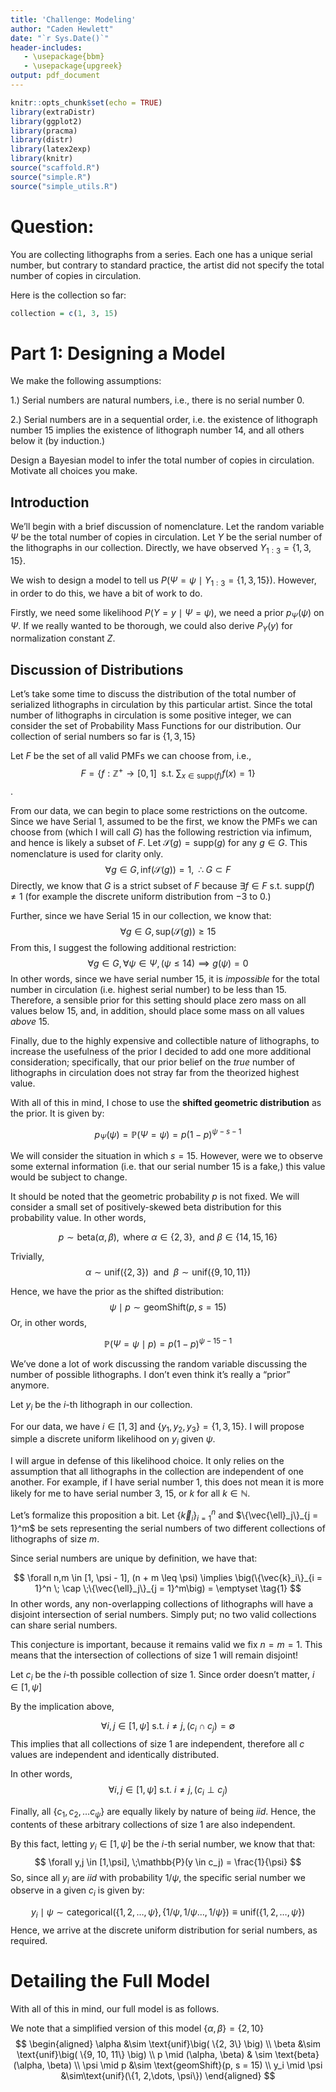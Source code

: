 ```yaml
---
title: 'Challenge: Modeling'
author: "Caden Hewlett"
date: "`r Sys.Date()`"
header-includes:
   - \usepackage{bbm}
   - \usepackage{upgreek}
output: pdf_document
---
```




```r
knitr::opts_chunk$set(echo = TRUE)
library(extraDistr)
library(ggplot2)
library(pracma)
library(distr)
library(latex2exp)
library(knitr)
source("scaffold.R")
source("simple.R")
source("simple_utils.R")
```

# Question:

You are collecting lithographs from a series.
Each one has a unique serial number, but contrary to standard practice, the artist did not specify the total number of copies in circulation.

Here is the collection so far:
```r
collection = c(1, 3, 15)
```


# Part 1: Designing a Model


We make the following assumptions:

1.) Serial numbers are natural numbers, i.e., there is no serial number 0.

2.) Serial numbers are in a sequential order, i.e. the existence of lithograph number 15 implies the existence of lithograph number 14, and all others below it (by induction.)


Design a Bayesian model to infer the total number of copies in circulation. Motivate all choices you make.


## Introduction

We'll begin with a brief discussion of nomenclature. Let the random variable $\Psi$ be the total number of copies in circulation. Let $Y$ be the serial number of the lithographs in our collection. Directly, we have observed $Y_{1:3} = \{1, 3, 15\}$.

We wish to design a model to tell us $P(\Psi = \psi \mid Y_{1:3} = \{1, 3, 15\})$. However, in order to do this, we have a bit of work to do. 

Firstly, we need some likelihood $P(Y = y \mid \Psi = \psi)$, we need a prior $p_{\Psi}(\psi)$ on $\Psi$. If we really wanted to be thorough, we could also derive $P_Y(y)$ for normalization constant $Z$.

## Discussion of Distributions

Let's take some time to discuss the distribution of the total number of serialized lithographs in circulation by this particular artist. Since the total number of lithographs in circulation is some positive integer, we can consider the set of Probability Mass Functions for our distribution. Our collection of serial numbers so far is $\{1, 3, 15\}$


Let ${F}$ be the set of all valid PMFs we can choose from, i.e., 
$${F} = \bigg\{ f : \mathbb{Z}^{+} \rightarrow [0, 1] \; \text{ s.t.}\;\sum_{x \in \text{supp}(f)} f(x) = 1 \bigg\}$$. 


From our data, we can begin to place some restrictions on the outcome. Since we have Serial 1, assumed to be the first, we know the PMFs we can choose from (which I will call $G$) has the following restriction via infimum, and hence is likely a subset of $F$. Let $\mathcal{S}(g) = \text{supp}(g)$ for any $g \in G$. This nomenclature is used for clarity only.
$$
\forall g \in G, \,  \text{inf}\big(\mathcal{S}(g) \big)  = 1, \; \; \therefore  \; G \subset F
$$
Directly, we know that $G$ is a strict subset of $F$ because $\exists f \in F \text{ s.t. } \text{supp}(f) \neq 1$ (for example the discrete uniform distribution from $-3$ to $0$.)

Further, since we have Serial 15 in our collection, we know that:
$$
\forall g \in G, \, \text{sup}\big(\mathcal{S}(g)\big) \geq 15
$$
From this, I suggest the following additional restriction:
$$
\forall g \in G, \,\forall \psi \in \Psi, \, (\psi \leq 14) \implies g(\psi) = 0
$$
In other words, since we have serial number 15, it is *impossible* for the total number in circulation (i.e. highest serial number) to be less than $15$. Therefore, a sensible prior for this setting should place zero mass on all values below 15, and, in addition, should place some mass on all values *above* 15. 


Finally, due to the highly expensive and collectible nature of lithographs, to increase the usefulness of the prior I decided to add one more additional consideration; specifically, that our prior belief on the *true* number of lithographs in circulation does not stray far from the theorized highest value. 


With all of this in mind, I chose to use the **shifted geometric distribution** as the prior. It is given by:

$$
p_{\Psi}(\psi ) = \mathbb{P}(\Psi = \psi) = p(1 - p)^{\psi - s -1}
$$

We will consider the situation in which $s = 15$. However, were we to observe some external information (i.e. that our serial number $15$ is a fake,) this value would be subject to change. 

It should be noted that the geometric probability $p$ is not fixed. We will consider a small set of positively-skewed beta distribution for this probability value. In other words, 

$$
p \sim \text{beta}(\alpha, \beta), \text{ where } \alpha \in \{2, 3\}, \text{ and } \beta \in \{14, 15, 16\}
$$

Trivially,
$$
\alpha \sim \text{unif}\big( \{2, 3\} \big) \;  \text{ and } \;  \beta\sim \text{unif}\big( \{9, 10, 11\} \big)
$$

Hence, we have the prior as the shifted distribution:
$$
\psi \mid p \sim \text{geomShift}(p, s = 15)
$$
Or, in other words, 

$$
\mathbb{P}(\Psi = \psi \mid  p) = p(1 - p)^{\psi -   15 -1}
$$

We've done a lot of work discussing the random variable discussing the number of possible lithographs. I don't even think it's really a "prior" anymore. 


Let $y_i$ be the $i$-th lithograph in our collection.

For our data, we have $i \in [1, 3]$ and $\{y_1, y_2, y_3\} = \{1, 3, 15 \}$. I will propose simple a discrete uniform likelihood on $y_i$ given $\psi$. 


I will argue in defense of this likelihood choice. It only relies on the assumption that all lithographs in the collection are independent of one another. For example, if I have serial number $1$, this does not mean it is more likely for me to have serial number $3$, $15$, or $k$ for all $k \in \mathbb{N}$.

Let's formalize this proposition a bit. Let $\{\vec{k}_i\}_{i = 1}^n$ and $\{\vec{\ell}_j\}_{j = 1}^m$ be sets representing the serial numbers of two different collections of lithographs of size $m$. 

 Since serial numbers are unique by definition, we have that:

$$
\forall n,m \in [1, \psi - 1], (n + m \leq \psi) \implies \big(\{\vec{k}_i\}_{i = 1}^n \; \cap \;\{\vec{\ell}_j\}_{j = 1}^m\big) = \emptyset \tag{1}
$$
In other words, any non-overlapping collections of lithographs will have a disjoint intersection of serial numbers. Simply put; no two valid collections can share serial numbers. 

This conjecture is important, because it remains valid we fix $n = m = 1$. This means that the intersection of collections of size 1 will remain disjoint!


Let $c_{i}$ be the $i$-th possible collection of size 1. Since order doesn't matter, $i \in [1, \psi]$

By the implication above,

$$
\forall i, j \in [1, \psi] \text{ s.t. } i \neq j, (c_i \cap c_j) = \emptyset \tag{2}
$$
This implies that all collections of size 1 are independent, therefore all $c$ values are independent and identically distributed.  

In other words, 
$$
\forall i, j \in [1, \psi] \text{ s.t. } i \neq j, (c_i \perp c_j) \tag{3} 
$$

Finally, all $\{c_1, c_2, \dots c_{\psi}\}$ are equally likely by nature of being *iid*. Hence, the contents of these arbitrary collections of size 1 are also independent. 

By this fact, letting $y_i \in [1, \psi]$ be the $i$-th serial number, we know that that:
$$
\forall y,j \in [1,\psi], \;\mathbb{P}(y \in c_j) = \frac{1}{\psi} 
$$
So, since all $y_i$ are *iid* with probability $1/\psi$, the specific serial number we observe in a given $c_i$ is given by:

$$
y_i \mid \psi \sim \text{categorical}(\{1, 2,\dots, \psi\}, \{1/\psi, 1/\psi \dots, 1/\psi\}) \equiv \text{unif}(\{1, 2,\dots, \psi\})
$$
Hence, we arrive at the discrete uniform distribution for serial numbers, as required.

# Detailing the Full Model

With all of this in mind, our full model is as follows. 


We note that a simplified version of this model \underline{fixes} $\{\alpha, \beta\} = \{2, 10\}$
$$
\begin{aligned}
\alpha &\sim \text{unif}\big( \{2, 3\} \big) \\  
\beta &\sim \text{unif}\big( \{9, 10, 11\} \big) \\
p \mid (\alpha, \beta) & \sim \text{beta}(\alpha, \beta) \\
\psi \mid p &\sim \text{geomShift}(p, s = 15) \\
y_i \mid \psi &\sim\text{unif}(\{1, 2,\dots, \psi\})
\end{aligned}
$$

